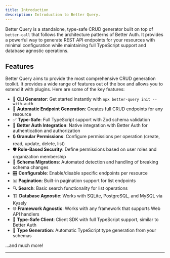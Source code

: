 ```yaml
---
title: Introduction
description: Introduction to Better Query.
---
```


Better Query is a standalone, type-safe CRUD generator built on top of `better-call` that follows the architecture patterns of Better Auth. It provides a powerful way to generate REST API endpoints for your resources with minimal configuration while maintaining full TypeScript support and database agnostic operations.

## Features

Better Query aims to provide the most comprehensive CRUD generation toolkit. It provides a wide range of features out of the box and allows you to extend it with plugins. Here are some of the key features:

- 🚀 **CLI Generator**: Get started instantly with `npx better-query init --with-auth`
- 🔧 **Automatic Endpoint Generation**: Creates full CRUD endpoints for any resource
- ✅ **Type-Safe**: Full TypeScript support with Zod schema validation
- 🔐 **Better Auth Integration**: Native integration with Better Auth for authentication and authorization
- 🔒 **Granular Permissions**: Configure permissions per operation (create, read, update, delete, list)
- 🛡️ **Role-Based Security**: Define permissions based on user roles and organization membership
- 🔄 **Schema Migrations**: Automated detection and handling of breaking schema changes
- 🎛️ **Configurable**: Enable/disable specific endpoints per resource
- 📊 **Pagination**: Built-in pagination support for list endpoints
- 🔍 **Search**: Basic search functionality for list operations
- 🏗️ **Database Agnostic**: Works with SQLite, PostgreSQL, and MySQL via Kysely
- 🌐 **Framework Agnostic**: Works with any framework that supports Web API handlers
- 🎯 **Type-Safe Client**: Client SDK with full TypeScript support, similar to Better Auth
- 🎨 **Type Generation**: Automatic TypeScript type generation from your schemas

...and much more!

---